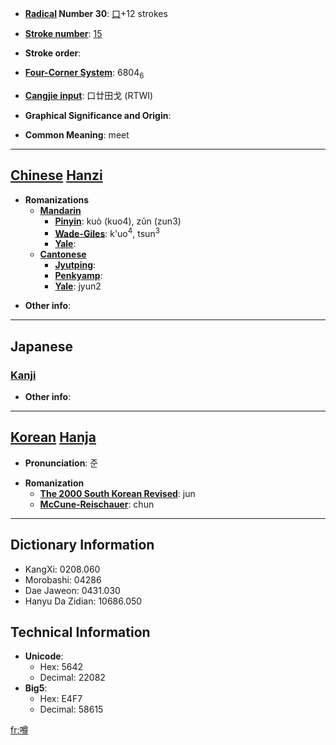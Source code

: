 * '''[[Wiktionary:Chinese radical index| Radical]] Number 30''': [[Wiktionary:Chinese radical index 口|口]]+12 strokes

* '''[[Wiktionary:Chinese total strokes index|Stroke number]]''': [[Wiktionary:Chinese total strokes index 15|15]]

* '''Stroke order''': 

* '''[[Wiktionary:Chinese four corner index|Four-Corner System]]''': 6804<sub>6</sub>

* '''[[Wiktionary:Chinese Cangjie index|Cangjie input]]''': 口廿田戈 (RTWI)

* '''Graphical Significance and Origin''': 

* '''Common Meaning''': meet

----

== [[Chinese]] [[Hanzi]] ==

* '''Romanizations'''
** '''[[Mandarin]]'''
*** '''[[Pinyin]]''': kuò (kuo4), zǔn (zun3)
*** '''[[Wade-Giles]]''': k'uo<sup>4</sup>, tsun<sup>3</sup>
*** '''[[Yale]]''': 
** '''[[Cantonese]]'''
*** '''[[Jyutping]]''':
*** '''[[Penkyamp]]''': 
*** '''[[Yale]]''': jyun2

* '''Other info''': 

----

==Japanese==
===[[Kanji]]===
{{kanji|on readings=[[そん]] (son)|kun readings=[[うわさ]] (uwasa)}}

* '''Other info''':  

----

== [[Korean]] [[Hanja]] ==

* '''Pronunciation''': 준

* '''Romanization'''
** '''[[The 2000 South Korean Revised Romanization|The 2000 South Korean Revised]]''': jun
** '''[[McCune-Reischauer]]''': chun

----

== Dictionary Information ==

* KangXi: 0208.060
* Morobashi: 04286
* Dae Jaweon: 0431.030
* Hanyu Da Zidian: 10686.050

== Technical Information ==

* '''Unicode''':
** Hex: 5642
** Decimal: 22082
* '''Big5''':
** Hex: E4F7
** Decimal: 58615

[[fr:噂]]